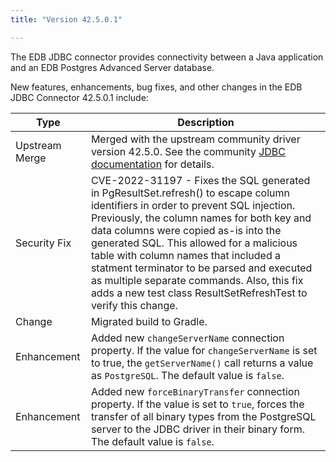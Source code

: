 ```yaml
---
title: "Version 42.5.0.1"

---
```


The EDB JDBC connector provides connectivity between a Java application and an EDB Postgres Advanced Server database.

New features, enhancements, bug fixes, and other changes in the EDB JDBC Connector 42.5.0.1 include:

|      Type      |                                                                                                                                                                                                                                Description                                                                                                                                                                                                                                |
| -------------- | ------------------------------------------------------------------------------------------------------------------------------------------------------------------------------------------------------------------------------------------------------------------------------------------------------------------------------------------------------------------------------------------------------------------------------------------------------------------------- |
| Upstream Merge | Merged with the upstream community driver version 42.5.0. See the community [JDBC documentation](https://jdbc.postgresql.org/documentation/changelog.html#version_42.5.0) for details.                                                                                                                                                                                                                                                                                    |
| Security Fix   | CVE-2022-31197 - Fixes the SQL generated in PgResultSet.refresh() to escape column identifiers in order to prevent SQL injection. Previously, the column names for both key and data columns were copied as-is into the generated SQL. This allowed for a malicious table with column names that included a statment terminator to be parsed and executed as multiple separate commands. Also, this fix adds a new test class ResultSetRefreshTest to verify this change. |
| Change         | Migrated build to Gradle.                                                                                                                                                                                                                                                                                                                                                                                                                                                 |
| Enhancement    | Added new `changeServerName` connection property. If the value for `changeServerName` is set to true, the `getServerName()` call returns a value as `PostgreSQL`. The default value is `false`.
| Enhancement    | Added new `forceBinaryTransfer` connection property. If the value is set to `true`, forces the  transfer of all binary types from the PostgreSQL server to the JDBC driver in their binary form. The default value is `false`.                                                                                                                                                                                                                                            |


 







